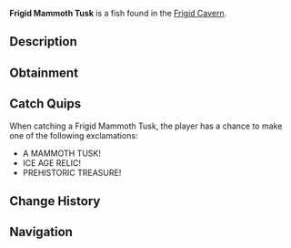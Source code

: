 {{FishInfobox
|image          = Frigid Mammoth Tusk.png
|rarity         = Mythical
|sea            = First Sea
|location       = [[Frigid Cavern]]
|sublocation    = 
|sources        = Fishing Rod
|radar_location = 
|prog_speed     = -40
|xp             = 1200
|weather        = 
|time           = 
|season         = Winter
|bait           = 
|base_weight    = 500
|base_value     = 3000
|weight_range   = 250
|base_chance    = 0.05
|base_resil     = 15
}}
'''Frigid Mammoth Tusk''' is a {{Rarity|Mythical}} fish found in the [[Frigid Cavern]].

== Description ==
{{Description|A massive mammoth tusk perfectly preserved in ancient ice, still emanating prehistoric power.|Bestiary Entry}}

== Obtainment ==
{{Description|Hidden in the oldest, deepest part of the frozen cavern.|Bestiary Hint}}
{{Fish Availability|
Frigid Cavern
|top_rods      = 
Leviathan's Fang Rod\81205.44\261262.41;
Free Spirit Rod\73906.35\256609.94;
Trident Rod\71002.77\246528.42;
No-Life Rod\57500.82\182648.54;
Seraphic Rod\55924.41\160897.48;
Resourceful Rod\43791.29\149141.06;
Destiny Rod\49379.25\140298.92;
Heaven's Rod\46541.95\135136.43;
Azure Of Lagoon\50303.06\183703.37;
Abyssal Specter Rod\47155.96\163730.01;
Blazebringer Rod\44271.07\150692.25;
Zeus Rod\46342.32\148569.82;
Ethereal Prism Rod\55689.84\156346.1;
Rod Of The Forgotten Fang\51883.95\155229.96;
Challenger's Rod\51821.95\161852.27;
Rod Of The Exalted One\48134.88\147940.63;
Rod Of The Depths\46543.99\146027.36;
Verdant Shear Rod\45715.76\147444;
Depthseeker Rod\43091.05\156374.62;
Avalanche Rod\39202.32\142963.18;
Volcanic Rod\38510.7\133712.84;
Steady Rod\17308.29\59803.72
|recommended   = Trident Rod
}}

== Catch Quips ==
When catching a Frigid Mammoth Tusk, the player has a chance to make one of the following exclamations:
* A MAMMOTH TUSK!
* ICE AGE RELIC!
* PREHISTORIC TREASURE!

== Change History ==
{{Change History|{{subst:Current Version}}}}

== Navigation ==
{{Fish Navbox|Frigid Cavern}}